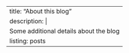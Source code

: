 ---
title: "About this blog"
description: |
  Some additional details about the blog
listing: posts
---